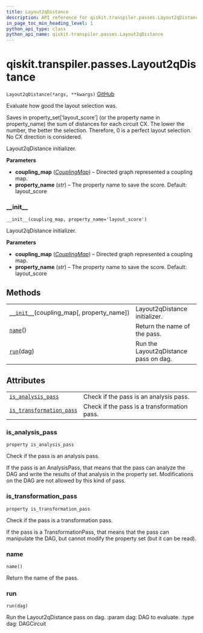 ```yaml
---
title: Layout2qDistance
description: API reference for qiskit.transpiler.passes.Layout2qDistance
in_page_toc_min_heading_level: 1
python_api_type: class
python_api_name: qiskit.transpiler.passes.Layout2qDistance
---
```


# qiskit.transpiler.passes.Layout2qDistance

<span id="qiskit.transpiler.passes.Layout2qDistance" />

`Layout2qDistance(*args, **kwargs)` [GitHub](https://github.com/qiskit/qiskit/tree/stable/0.17/qiskit/transpiler/passes/layout/layout_2q_distance.py "view source code")

Evaluate how good the layout selection was.

Saves in property\_set\[‘layout\_score’] (or the property name in property\_name) the sum of distances for each circuit CX. The lower the number, the better the selection. Therefore, 0 is a perfect layout selection. No CX direction is considered.

Layout2qDistance initializer.

**Parameters**

*   **coupling\_map** ([*CouplingMap*](qiskit.transpiler.CouplingMap "qiskit.transpiler.CouplingMap")) – Directed graph represented a coupling map.
*   **property\_name** (*str*) – The property name to save the score. Default: layout\_score

### \_\_init\_\_

<span id="qiskit.transpiler.passes.Layout2qDistance.__init__" />

`__init__(coupling_map, property_name='layout_score')`

Layout2qDistance initializer.

**Parameters**

*   **coupling\_map** ([*CouplingMap*](qiskit.transpiler.CouplingMap "qiskit.transpiler.CouplingMap")) – Directed graph represented a coupling map.
*   **property\_name** (*str*) – The property name to save the score. Default: layout\_score

## Methods

|                                                                                                                                                          |                                       |
| -------------------------------------------------------------------------------------------------------------------------------------------------------- | ------------------------------------- |
| [`__init__`](#qiskit.transpiler.passes.Layout2qDistance.__init__ "qiskit.transpiler.passes.Layout2qDistance.__init__")(coupling\_map\[, property\_name]) | Layout2qDistance initializer.         |
| [`name`](#qiskit.transpiler.passes.Layout2qDistance.name "qiskit.transpiler.passes.Layout2qDistance.name")()                                             | Return the name of the pass.          |
| [`run`](#qiskit.transpiler.passes.Layout2qDistance.run "qiskit.transpiler.passes.Layout2qDistance.run")(dag)                                             | Run the Layout2qDistance pass on dag. |

## Attributes

|                                                                                                                                                                  |                                             |
| ---------------------------------------------------------------------------------------------------------------------------------------------------------------- | ------------------------------------------- |
| [`is_analysis_pass`](#qiskit.transpiler.passes.Layout2qDistance.is_analysis_pass "qiskit.transpiler.passes.Layout2qDistance.is_analysis_pass")                   | Check if the pass is an analysis pass.      |
| [`is_transformation_pass`](#qiskit.transpiler.passes.Layout2qDistance.is_transformation_pass "qiskit.transpiler.passes.Layout2qDistance.is_transformation_pass") | Check if the pass is a transformation pass. |

### is\_analysis\_pass

<span id="qiskit.transpiler.passes.Layout2qDistance.is_analysis_pass" />

`property is_analysis_pass`

Check if the pass is an analysis pass.

If the pass is an AnalysisPass, that means that the pass can analyze the DAG and write the results of that analysis in the property set. Modifications on the DAG are not allowed by this kind of pass.

### is\_transformation\_pass

<span id="qiskit.transpiler.passes.Layout2qDistance.is_transformation_pass" />

`property is_transformation_pass`

Check if the pass is a transformation pass.

If the pass is a TransformationPass, that means that the pass can manipulate the DAG, but cannot modify the property set (but it can be read).

### name

<span id="qiskit.transpiler.passes.Layout2qDistance.name" />

`name()`

Return the name of the pass.

### run

<span id="qiskit.transpiler.passes.Layout2qDistance.run" />

`run(dag)`

Run the Layout2qDistance pass on dag. :param dag: DAG to evaluate. :type dag: DAGCircuit

